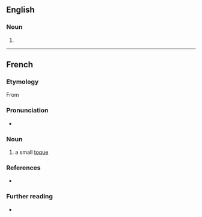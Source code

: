 ==English==

===Noun===
{{en-noun}}

# {{alternative form of|toque|lang=en}} <!--in which sense?-->

{{Webster 1913}}

----

==French==

===Etymology===
From {{suffix|fr|toque|et}}

===Pronunciation===
* {{fr-IPA}}

===Noun===
{{fr-noun|m}}

# a small [[toque]]

===References===
* {{R:NPLarousse}}

===Further reading===
* {{R:TLFi}}